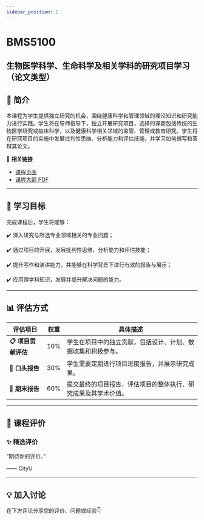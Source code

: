 ```yaml
---
sidebar_position: 1
---
```


# BMS5100
## 生物医学科学、生命科学及相关学科的研究项目学习（论文类型）

## **📘 简介**
本课程为学生提供独立研究的机会，围绕健康科学和管理领域的理论知识和研究能力进行实践。学生将在导师指导下，独立开展研究项目，选择的课题包括传统的生物医学研究或临床科学，以及健康科学相关领域的监管、管理或教育研究。学生将在研究项目的实施中发展批判性思维、分析能力和评估技能，并学习如何撰写和答辩其论文。

🔗 **相关链接**
- [课程页面](https://www.cityu.edu.hk/catalogue/pg/202526/course/BMS5100.htm)
- [课程大纲 PDF](https://www.cityu.edu.hk/catalogue/pg/202526/course/BMS5100.pdf)

---

## **🎯 学习目标**

完成课程后，学生将能够：


✔️ 深入研究与所选专业领域相关的专业问题；

✔️ 通过项目的开展，发展批判性思维、分析能力和评估技能；

✔️ 提升写作和演讲能力，并能够在科学背景下进行有效的报告与展示；

✔️ 应用跨学科知识，发展并提升解决问题的能力。

---

## **📊 评估方式**

| **评估项目**          | **权重** | **具体描述**                                                                                     |
|----------------------|---------|-----------------------------------------------------------------------------------------------|
| **📋 项目贡献评估**    | 10%     | 学生在项目中的独立贡献，包括设计、计划、数据收集和积极参与。                                      |
| **📝 口头报告**        | 30%     | 学生需要定期进行项目进度报告，并展示研究成果。                                                   |
| **📄 期末报告**        | 60%     | 提交最终的项目报告，评估项目的整体执行、研究成果及其学术价值。                                    |

---

## **💬 课程评价**

### ✨ **精选评价**
<div className={commentStyles.commentBox}>
    <p className={commentStyles.commentText}>
        “期待你的评价。”
    </p>
    <p className={commentStyles.commentAuthor}>—— CityU</p>
</div>

---

## **💡 加入讨论**

在下方评论分享您的评价、问题或经验👇
<Utterances />